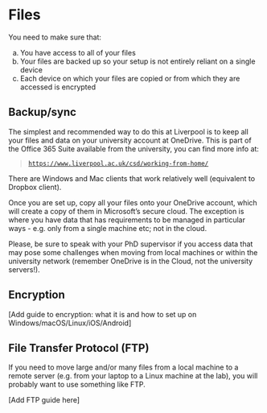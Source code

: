 # Files

You need to make sure that:

a) You have access to all of your files 
b) Your files are backed up so your setup is not entirely reliant on a single device
c) Each device on which your files are copied or from which they are accessed
is encrypted

## Backup/sync

The simplest and recommended way to do this at Liverpool is to keep all your
files and data on your university account at OneDrive. This is part of the
Office 365 Suite available from the university, you can find more info at:

> [`https://www.liverpool.ac.uk/csd/working-from-home/`](https://www.liverpool.ac.uk/csd/working-from-home/)

There are Windows and Mac clients that work relatively well (equivalent to
Dropbox client).

Once you are set up, copy all your files onto your OneDrive account, which
will create a copy of them in Microsoft's secure cloud. The exception is
where you have data that has requirements to be managed in particular ways - e.g.
only from a single machine etc; not in the cloud.

Please, be sure to speak with your PhD supervisor if you access data that
may pose some challenges when moving from local machines or within the university
network (remember OneDrive is in the Cloud, not the university servers!).

## Encryption

[Add guide to encryption: what it is and how to set up on
Windows/macOS/Linux/iOS/Android]

## File Transfer Protocol (FTP)

If you need to move large and/or many files from a local machine to a remote
server (e.g. from your laptop to a Linux machine at the lab), you will
probably want to use something like FTP. 

[Add FTP guide here]

